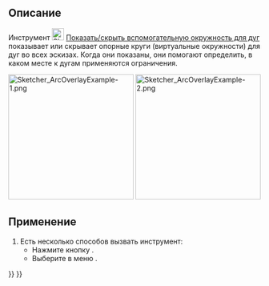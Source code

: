 <languages/>

{{Docnav/ru
|[[Sketcher_SelectConflictingConstraints/ru|Выделить конфликтующие ограничения]]
|[[Sketcher_BSplineDegree/ru|Показать/Скрыть степень B-сплайна]]
|[[Sketcher_Workbench/ru|Скетчер]]
|IconL=Sketcher_SelectConflictingConstraints.svg
|IconR=Sketcher_BSplineDegree.svg
|IconC=Workbench_Sketcher.svg
}}

{{GuiCommand/ru
|Name=Sketcher ArcOverlay
|Name/ru=Скетчер Показать/скрыть вспомогательную окружность для дуг
|MenuLocation=Эскиз → Визуализация в эскизе → Показать/скрыть вспомогательную окружность для дуг
|Workbenches=[[Sketcher_Workbench/ru|Скетчер]]
|Version=1.0
}}

<span id="Description"></span>
== Описание ==

Инструмент [[Image:Sketcher_ArcOverlay.svg|24px]] [[Sketcher_ArcOverlay/ru|Показать/скрыть вспомогательную окружность для дуг]] показывает или скрывает опорные круги (виртуальные окружности) для дуг во всех эскизах. Когда они показаны, они помогают определить, в каком месте к дугам применяются ограничения.

[[Image:Sketcher_ArcOverlayExample-1.png‎|250px]] [[Image:Sketcher_ArcOverlayExample-2.png‎|250px]]

{{Caption|Слева: касательное ограничение без видимого соединения. Справа: Касательное ограничение, соединённое с круговым помощником}}

<span id="Usage"></span>
== Применение ==

# Есть несколько способов вызвать инструмент:
#* Нажмите кнопку {{Button|[[Image:Sketcher_ArcOverlay.svg|16px]] [[Sketcher_ArcOverlay/ru|Показать/скрыть вспомогательную окружность для дуг]]}}.
#* Выберите в меню {{MenuCommand|Эскиз → Визуализация в эскизе → [[Image:Sketcher_ArcOverlay.svg|16px]] Показать/скрыть вспомогательную окружность для дуг}}.


{{Docnav/ru
|[[Sketcher_SelectConflictingConstraints/ru|Выделить конфликтующие ограничения]]
|[[Sketcher_BSplineDegree/ru|Показать/Скрыть степень B-сплайна]]
|[[Sketcher_Workbench/ru|Скетчер]]
|IconL=Sketcher_SelectConflictingConstraints.svg
|IconR=Sketcher_BSplineDegree.svg
|IconC=Workbench_Sketcher.svg
}}

{{Sketcher_Tools_navi{{#translation:}}}}
{{Userdocnavi{{#translation:}}}}